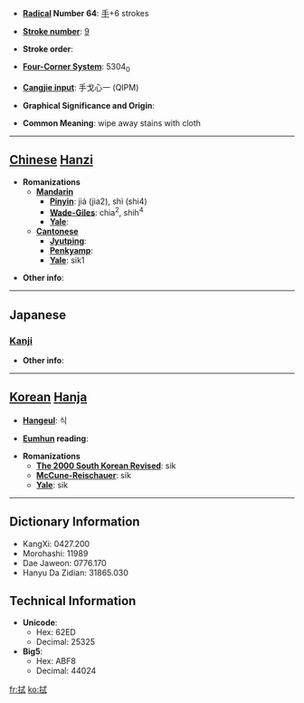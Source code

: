 * '''[[Wiktionary:Chinese radical index| Radical]] Number 64''': [[Wiktionary:Chinese radical index 手|手]]+6 strokes

* '''[[Wiktionary:Chinese total strokes index|Stroke number]]''': [[Wiktionary:Chinese total strokes index 9|9]]

* '''Stroke order''': 

* '''[[Wiktionary:Chinese four corner index|Four-Corner System]]''': 5304<sub>0</sub>

* '''[[Wiktionary:Chinese Cangjie index|Cangjie input]]''': 手戈心一 (QIPM)

* '''Graphical Significance and Origin''': 

* '''Common Meaning''': wipe away stains with cloth

----

== [[Chinese]] [[Hanzi]] ==

* '''Romanizations'''
** '''[[Mandarin]]'''
*** '''[[Pinyin]]''': jiá (jia2), shì (shi4)
*** '''[[Wade-Giles]]''': chia<sup>2</sup>, shih<sup>4</sup>
*** '''[[Yale]]''': 
** '''[[Cantonese]]'''
*** '''[[Jyutping]]''':
*** '''[[Penkyamp]]''': 
*** '''[[Yale]]''': sik1

* '''Other info''': 

----

==Japanese==
===[[Kanji]]===
{{kanji|on readings=[[しき]] (shiki), [[しょく]] (shoku)
|kun readings=[[ぬぐう]] (nuguu), [[ふく]] (fuku)
}}

* '''Other info''':  

----

== [[Korean]] [[Hanja]] ==

* '''[[Hangeul]]''': 식

* '''[[Eumhun]] reading''': 

* '''Romanizations'''
** '''[[The 2000 South Korean Revised Romanization|The 2000 South Korean Revised]]''': sik
** '''[[McCune-Reischauer]]''': sik
** '''[[Yale]]''': sik

----

== Dictionary Information ==

* KangXi: 0427.200
* Morohashi: 11989
* Dae Jaweon: 0776.170
* Hanyu Da Zidian: 31865.030

== Technical Information ==

* '''Unicode''':
** Hex: 62ED
** Decimal: 25325
* '''Big5''':
** Hex: ABF8
** Decimal: 44024

[[fr:拭]]
[[ko:拭]]